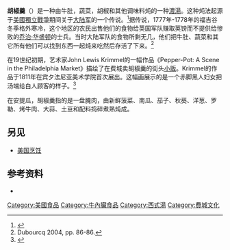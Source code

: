 {{Expand|time=2017-01-23}}
{{Infobox prepared food
| name             = 费城胡椒羹<br>Philadelphia Pepper Pot
| image            = 
| caption          = 
| alternate_name   = 
| country          = {{USA}}
| region           = [[費城|費城]]
| course           = 
| type             = [[濃湯|濃湯]]
| served           = 
| main_ingredient  = 牛肚，[[蔬菜|蔬菜]]，辣椒等调味料
| variations       = 
| calories         = 
| other            = 
}}

'''胡椒羹'''（{{lang-en|'''Pepper Pot'''}}）是一种由牛肚，蔬菜，胡椒和其他调味料炖的一种[[濃湯|濃湯]]。这种炖法起源于[[美國獨立戰爭|美國獨立戰爭]]期间关于[[大陆军|大陆军]]的一个传说。<ref>{{cite news
  | last = Apple Jr.
  | first = J. R.
  | title = A Taste of Philadelphia: In Hoagieland, They Accept No Substitutes
  | work = Style
  | publisher = [[The_New_York_Times|The New York Times]]
  | date = 2003-05-28
  | url = http://query.nytimes.com/gst/fullpage.html?res=9C0CEFD91031F93BA15756C0A9659C8B63&sec=&spon=&pagewanted=all
  | accessdate = 2008-01-17
  | archive-date = 2008-12-11
  | archive-url = https://web.archive.org/web/20081211025618/http://query.nytimes.com/gst/fullpage.html?res=9C0CEFD91031F93BA15756C0A9659C8B63&sec=&spon=&pagewanted=all
  | dead-url = no
  }}</ref>据传说，1777年-1778年的福吉谷冬季格外寒冷，这个地区的农民出售他们的食物给英国军队赚取英镑而不提供给惨败的[[乔治·华盛顿|乔治·华盛顿]]的士兵。当时大陆军队的食物所剩无几，他们把牛肚、蔬菜和其它所有他们可以找到东西一起炖来吃然后存活了下来。<ref>Dubourcq 2004, pp. 86-86.</ref>

在19世纪初期，艺术家John Lewis Krimmel的一幅作品《Pepper-Pot: A Scene in the Philadelphia Market》描绘了在费城卖胡椒羹的街头[[小贩|小贩]]。Krimmel的作品于1811年在宾夕法尼亚美术学院首次展出。这幅画展示的是一个赤脚黑人妇女把汤端给白人顾客的样子。<ref>{{cite web
  | title = Africans in America - Part 3: 1791-1831
  | work = Historical Documents - Pepper-Pot: A Scene in the Philadelphia Market - 1811
  | publisher = [[WGBH-TV|WGBH]]
  | date = 
  | url = http://www.pbs.org/wgbh/aia/part3/3h251.html
  | accessdate = 2008-01-17
  | archive-date = 2021-04-26
  | archive-url = https://web.archive.org/web/20210426030129/http://www.pbs.org/wgbh/aia/part3/3h251.html
  | dead-url = no
  }}</ref>

在安提瓜，胡椒羹指的是一盘腌肉，由新鲜菠菜、南瓜、茄子、秋葵、洋葱、罗勒、烤牛肉、大蒜、土豆和配料捣碎煮熟炖成。

==另见==
{{Portal bar|飲食|美国}}
*[[美国烹饪|美国烹饪]]

==参考资料==
{{Reflist}}
*{{cite book
  | last = Dubourcq
  | first = Hilaire
  | title = Benjamin Franklin Book of Recipes
  | publisher = Fly Fizzi Publishing
  | date = 2004
  | pages = 86–87
  | isbn = 1-900721-20-1
}}

[[Category:美國食品|Category:美國食品]]
[[Category:牛內臟食品|Category:牛內臟食品]]
[[Category:西式湯|Category:西式湯]]
[[Category:費城文化|Category:費城文化]]